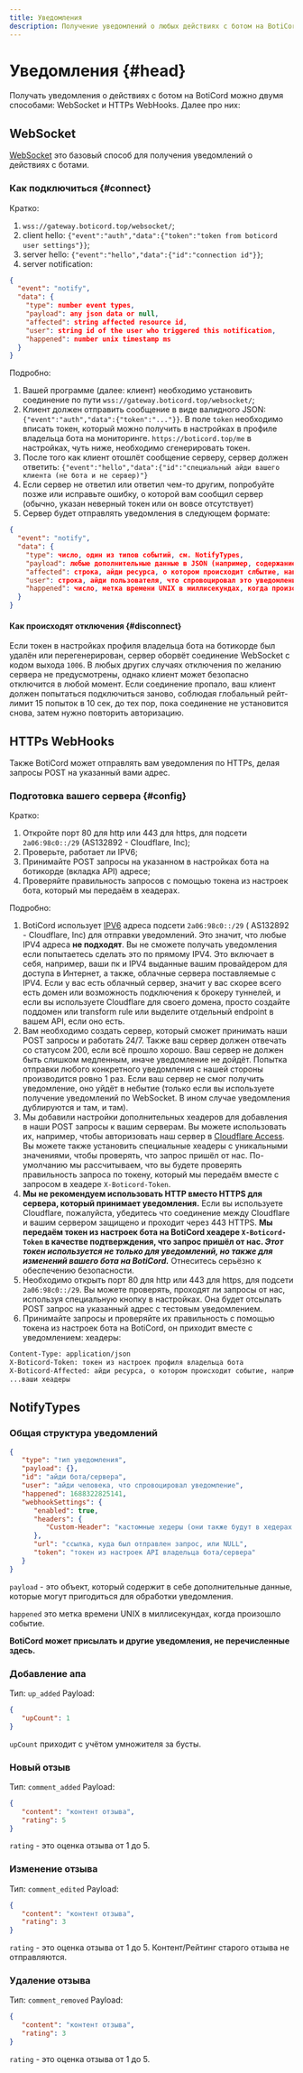 ```yaml
---
title: Уведомления
description: Получение уведомлений о любых действиях с ботом на BotiCord
---
```


# Уведомления  {#head}

Получать уведомления о действиях с ботом на BotiCord можно двумя способами: WebSocket и HTTPs WebHooks. Далее про них:

## WebSocket

[WebSocket](https://ru.wikipedia.org/wiki/WebSocket) это базовый способ для получения уведомлений о действиях с ботами.

### Как подключиться {#connect}

Кратко:

1. `wss://gateway.boticord.top/websocket/`;
2. client hello: `{"event":"auth","data":{"token":"token from boticord user settings"}}`;
3. server hello: `{"event":"hello","data":{"id":"connection id"}}`;
4. server notification:

```json
{
  "event": "notify",
  "data": {
    "type": number event types,
    "payload": any json data or null,
    "affected": string affected resource id,
    "user": string id of the user who triggered this notification,
    "happened": number unix timestamp ms
  }
}
```

Подробно:

1. Вашей программе (далее: клиент) необходимо установить соединение по пути `wss://gateway.boticord.top/websocket/`;
2. Клиент должен отправить сообщение в виде валидного JSON: `{"event":"auth","data":{"token":"..."}}`. В поле `token`
   необходимо вписать токен, который можно получить в настройках в профиле владельца бота на
   мониторинге. `https://boticord.top/me` в настройках, чуть ниже, необходимо сгенерировать токен.
3. После того как клиент отошлёт сообщение серверу, сервер должен
   ответить: `{"event":"hello","data":{"id":"специальный айди вашего клиента (не бота и не сервер)"}`
4. Если сервер не ответил или ответил чем-то другим, попробуйте позже или исправьте ошибку, о которой вам сообщил
   сервер (обычно, указан неверный токен или он вовсе отсутствует)
5. Сервер будет отправлять уведомления в следующем формате:

```json
{
  "event": "notify",
  "data": {
    "type": число, один из типов событий, см. NotifyTypes,
    "payload": любые дополнительные данные в JSON (например, содержание комментария), или null,
    "affected": строка, айди ресурса, о котором происходит слбытие, например, айди комментария,
    "user": строка, айди пользователя, что спровоцировал это уведомление,
    "happened": число, метка времени UNIX в миллисекундах, когда произошло событие
  }
}
```

#### Как происходят отключения {#disconnect}

Если токен в настройках профиля владельца бота на ботикорде был удалён или перегенерирован, сервер оборвёт соединение WebSocket с кодом
выхода `1006`. В любых других случаях отключения по желанию сервера не предусмотрены, однако клиент может безопасно
отключится в любой момент. Если соединение пропало, ваш клиент должен попытаться подключиться заново, соблюдая
глобальный рейт-лимит 15 попыток в 10 сек, до тех пор, пока соединение не установится снова, затем нужно повторить
авторизацию.

## HTTPs WebHooks

Также BotiCord может отправлять вам уведомления по HTTPs, делая запросы POST на указанный вами адрес.

### Подготовка вашего сервера {#config}

Кратко:

1. Откройте порт 80 для http или 443 для https, для подсети `2a06:98c0::/29` (AS132892 - Cloudflare, Inc);
2. Проверьте, работает ли IPV6;
3. Принимайте POST запросы на указанном в настройках бота на ботикорде (вкладка API) адресе;
4. Проверяйте правильность запросов с помощью токена из настроек бота, который мы передаём в хеадерах.

Подробно:

1. BotiCord использует [IPV6](https://habr.com/ru/company/droider/blog/568778/) адреса подсети `2a06:98c0::/29` (
   AS132892 - Cloudflare, Inc) для отправки уведомлений. Это значит, что любые IPV4 адреса **не подходят**. Вы не
   сможете получать уведомления если попытаетесь сделать это по прямому IPV4. Это включает в себя, например, ваши пк и
   IPV4 выданные вашим провайдером для доступа в Интернет, а также, облачные сервера поставляемые с IPV4. Если у вас
   есть облачный сервер, значит у вас скорее всего есть домен или возможность подключения к брокеру туннелей, и если вы
   используете Cloudflare для своего домена, просто создайте поддомен или transform rule или выделите отдельный endpoint
   в вашем API, если оно есть.
2. Вам необходимо создать сервер, который сможет принимать наши POST запросы и работать 24/7. Также ваш сервер должен
   отвечать со статусом 200, если всё прошло хорошо. Ваш сервер не должен быть слишком медленным, иначе уведомление не
   дойдёт. Попытка отправки любого конкретного уведомления с нашей стороны производится ровно 1 раз. Если ваш сервер не
   смог получить уведомление, оно уйдёт в небытие (только если вы используете получение уведомлений по WebSocket. В ином
   случае уведомления дублируются и там, и там).
3. Мы добавили настройки дополнительных хеадеров для добавления в наши POST запросы к вашим серверам. Вы можете
   использовать их, например, чтобы авторизовать наш сервер
   в [Cloudflare Access](https://www.cloudflare.com/products/zero-trust/access/). Вы можете также установить специальные
   хеадеры с уникальными значениями, чтобы проверять, что запрос пришёл от нас. По-умолчанию мы рассчитываем, что вы
   будете проверять правильность запроса по токену, который мы передаём вместе с запросом в хеадере `X-Boticord-Token`.
4. **Мы не рекомендуем использовать HTTP вместо HTTPS для сервера, который принимает уведомления.** Если вы используете
   Cloudflare, пожалуйста, убедитесь что соединение между Cloudflare и вашим сервером защищено и проходит через 443
   HTTPS. **Мы передаём токен из настроек бота на BotiCord хеадере `X-Boticord-Token` в качестве подтверждения, что
   запрос пришёл от
   нас. *Этот токен используется не только для уведомлений, но также для изменений вашего бота на BotiCord.***
   Отнеситесь серьёзно к обеспечению безопасности.
5. Необходимо открыть порт 80 для http или 443 для https, для подсети `2a06:98c0::/29`. Вы можете проверять, проходят ли
   запросы от нас, используя специальную кнопку в настройках. Она будет отсылать POST запрос на указанный адрес с
   тестовым уведомлением.
6. Принимайте запросы и проверяйте их правильность с помощью токена из настроек бота на BotiCord, он приходит вместе с
   уведомлением:
   хеадеры:

```txt
Content-Type: application/json
X-Boticord-Token: токен из настроек профиля владельца бота
X-Boticord-Affected: айди ресурса, о котором происходит событие, например, айди комментария
...ваши хеадеры
```

## NotifyTypes
### Общая структура уведомлений
```json
{
   "type": "тип уведомления",
   "payload": {},
   "id": "айди бота/сервера",
   "user": "айди человека, что спровоцировал уведомление",
   "happened": 1688322825141,
   "webhookSettings": {
      "enabled": true,
      "headers": {
         "Custom-Header": "кастомные хедеры (они также будут в хедерах запроса) или пустой объект"
      },
      "url": "ссылка, куда был отправлен запрос, или NULL",
      "token": "токен из настроек API владельца бота/сервера"
   }
}
```
`payload` - это объект, который содержит в себе дополнительные данные, которые могут пригодиться для обработки уведомления.

`happened` это метка времени UNIX в миллисекундах, когда произошло событие.

**BotiCord может присылать и другие уведомления, не перечисленные здесь.**

### Добавление апа
Тип: `up_added`
Payload:
```json
{
   "upCount": 1
}
```
`upCount` приходит с учётом умножителя за бусты.

### Новый отзыв
Тип: `comment_added`
Payload:
```json
{
   "content": "контент отзыва",
   "rating": 5
}
```
`rating` - это оценка отзыва от 1 до 5.

### Изменение отзыва
Тип: `comment_edited`
Payload:
```json
{
   "content": "контент отзыва",
   "rating": 3
}
```
`rating` - это оценка отзыва от 1 до 5.
Контент/Рейтинг старого отзыва не отправляются.

### Удаление отзыва
Тип: `comment_removed`
Payload:
```json
{
   "content": "контент отзыва",
   "rating": 3
}
```
`rating` - это оценка отзыва от 1 до 5.


